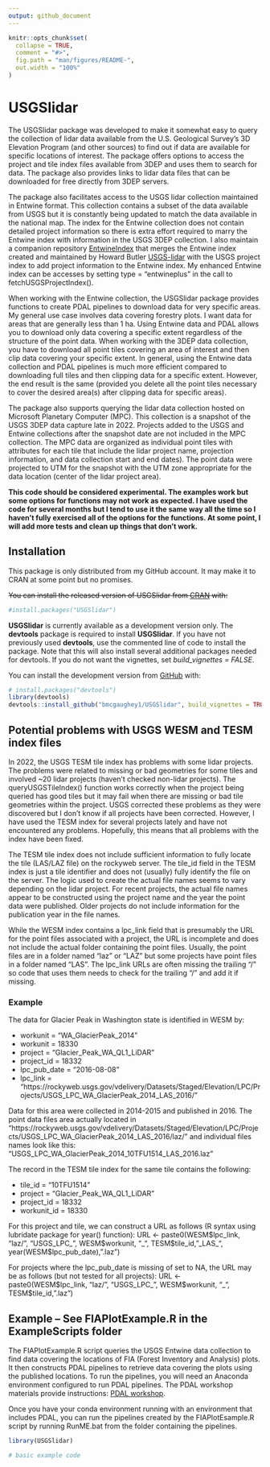 ```yaml
---
output: github_document
---
```


<!-- README.md is generated from README.Rmd. Please edit that file -->

```r
knitr::opts_chunk$set(
  collapse = TRUE,
  comment = "#>",
  fig.path = "man/figures/README-",
  out.width = "100%"
)
```

# USGSlidar


<!-- badges: start -->
<!-- badges: end -->

The USGSlidar package was developed to make it somewhat easy to query the collection of
lidar data available from the U.S. Geological Survey's 3D Elevation Program (and other sources)
to find out if data are available for specific locations of interest. The package 
offers options to access the project and tile index files available from 3DEP and uses them to
search for data. The package also provides links to lidar data files that can be downloaded
for free directly from 3DEP servers.

The package also facilitates access to the USGS lidar collection maintained in Entwine format.
This collection contains a subset of the data available from USGS but it is constantly being
updated to match the data available in the national map. The index for the Entwine collection
does not contain detailed project information so there is extra effort required to marry the
Entwine index with information in the USGS 3DEP collection. I also maintain a companion
repository [EntwineIndex](https://github.com/bmcgaughey1/EntwineIndex) that merges the Entwine 
index created and maintained by Howard Butler [USGS-lidar](https://github.com/hobu/usgs-lidar)
with the USGS project index to add project information to the Entwine index. My enhanced Entwine
index can be accesses by setting type = "entwineplus" in the call to fetchUSGSProjectIndex().

When working with the Entwine collection, the USGSlidar package provides functions to create
PDAL pipelines to download data for very specific areas. My general use case involves data covering
forestry plots. I want data for areas that are generally less than 1 ha. Using Entwine data and PDAL
allows you to download only data covering a specific extent regardless of the structure of the 
point data. When working with the 3DEP data collection, you have to download all point tiles
covering an area of interest and then clip data covering your specific extent. In general, using the 
Entwine data collection and PDAL pipelines is much more efficient compared to downloading full tiles
and then clipping data for a specific extent. However, the end result is the same (provided you 
delete all the point tiles necessary to cover the desired area(s) after clipping data for specific
areas).

The package also supports querying the lidar data collection hosted on Microsoft Planetary Computer
(MPC). This collection is a snapshot of the USGS 3DEP data capture late in 2022. Projects added
to the USGS and Entwine collections after the snapshot date are not included in the MPC collection.
The MPC data are organized as individual point tiles with attributes for each tile that include the
lidar project name, projection information, and data collection start and end dates). The point
data were projected to UTM for the snapshot with the UTM zone appropriate for the data location
(center of the lidar project area).

**This code should be considered experimental. The examples work but some options for functions
may not work as expected. I have used the code for several months but I tend to use it the same
way all the time so I haven't fully exercised all of the options for the functions. At some point,
I will add more tests and clean up things that don't work.**

## Installation

This package is only distributed from my GitHub account. It may make it to CRAN at some point but
no promises.

~~You can install the released version of USGSlidar from [CRAN](https://CRAN.R-project.org) with:~~

``` r
#install.packages("USGSlidar")
```

**USGSlidar** is currently available as a development version only. The **devtools** package is required to
install **USGSlidar**. If you have not previously used **devtools**, use the commented line of
code to install the package. Note that this will also install several additional packages needed
for devtools. If you do not want the vignettes, set *build_vignettes = FALSE*.

You can install the development version from [GitHub](https://github.com/) with:

``` r
# install.packages("devtools")
library(devtools)
devtools::install_github("bmcgaughey1/USGSlidar", build_vignettes = TRUE)
```

## Potential problems with USGS WESM and TESM index files

In 2022, the USGS TESM tile index has problems with some lidar projects. The problems were related to missing or bad geometries for some tiles and involved ~20 lidar projects (haven't checked non-lidar projects). The queryUSGSTileIndex() function works correctly when the project being queried has good tiles but it may fail when there are missing or bad tile geometries within the project. USGS corrected these problems as they were discovered but I don't know if all projects have been corrected. However, I have used the TESM index for several projects lately and have not encountered any problems. Hopefully, this means that all problems with the index have been fixed.

The TESM tile index does not include sufficient information to fully locate the tile (LAS/LAZ file) on the rockyweb server. The tile_id field in the TESM index is just a tile identifier and does not (usually) fully identify the file on the server. The logic used to create the actual file names seems to vary depending on the lidar project. For recent projects, the actual file names appear to be constructed using the project name and the year the point data were published. Older projects do not include information for the publication year in the file names.

While the WESM index contains a lpc_link field that is presumably the URL for the point files associated with a project, the URL is incomplete and does not include the actual folder containing the point files. Usually, the point files are in a folder named "laz" or "LAZ" but some projects have point files in a folder named "LAS". The lpc_link URLs are often missing the trailing "/" so code that uses them needs to check for the trailing "/" and add it if missing.

### Example
The data for Glacier Peak in Washington state is identified in WESM by:

- workunit = "WA_GlacierPeak_2014"
- workunit = 18330
- project = "Glacier_Peak_WA_QL1_LiDAR"
- project_id = 18332
- lpc_pub_date = "2016-08-08"
- lpc_link = "https://rockyweb.usgs.gov/vdelivery/Datasets/Staged/Elevation/LPC/Projects/USGS_LPC_WA_GlacierPeak_2014_LAS_2016/"

Data for this area were collected in 2014-2015 and published in 2016. The point data files area actually located in "https://rockyweb.usgs.gov/vdelivery/Datasets/Staged/Elevation/LPC/Projects/USGS_LPC_WA_GlacierPeak_2014_LAS_2016/laz/" and individual files names look like this: "USGS_LPC_WA_GlacierPeak_2014_10TFU1514_LAS_2016.laz "

The record in the TESM tile index for the same tile contains the following:

- tile_id = "10TFU1514"
- project = "Glacier_Peak_WA_QL1_LiDAR"
- project_id = 18332
- workunit_id = 18330

For this project and tile, we can construct a URL as follows (R syntax using lubridate package for year() function):
URL <- paste0(WESM\$lpc_link, "laz/", "USGS_LPC_", WESM\$workunit, "_", TESM\$tile_id, "\_LAS\_", year(WESM\$lpc_pub_date), ".laz")

For projects where the lpc_pub_date is missing of set to NA, the URL may be as follows (but not tested for all projects):
URL <- paste0(WESM\$lpc_link, "laz/", "USGS_LPC_", WESM\$workunit, "_", TESM\$tile_id, ".laz")

## Example -- See FIAPlotExample.R in the ExampleScripts folder

The FIAPlotExample.R script queries the USGS Entwine data collection to find data covering the locations
of FIA (Forest Inventory and Analysis) plots. It then constructs PDAL pipelines to retrieve data covering
the plots using the published locations. To run the pipelines, you will need an Anaconda environment configured
to run PDAL pipelines. The PDAL workshop materials provide instructions: [PDAL workshop](https://pdal.io/workshop/conda.html#installing-conda).

Once you have your conda environment running with an environment that includes PDAL, you can run the pipelines
created by the FIAPlotEsample.R script by running RunME.bat from the folder containing the pipelines.

```r
library(USGSlidar)

# basic example code
```
